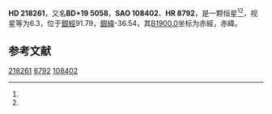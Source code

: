 {{Starbox begin
| name = HD 218261
}}
{{Starbox observe
| epoch = [[J2000.0|J2000.0]]
| constell = {{星座名待查}}<ref name=SIMBAD>{{cite web
 | url=http://simbad.u-strasbg.fr/simbad/sim-id?Ident=HR+8792
 | title=Pulsating variable Star
 | publisher=Centre de Données astronomiques de Strasbourg
 | work=SIMBAD
 | accessdate=2012-07-13
 | archive-date=2016-03-19
 | archive-url=https://web.archive.org/web/20160319065413/http://simbad.u-strasbg.fr/simbad/sim-id?Ident=HR+8792
 | dead-url=no
 }}</ref><ref name=DATA>{{cite web
 | url=http://vizier.u-strasbg.fr/viz-bin/VizieR-5?-out.add=.&-source=5050&-corr=PK=HR&-out.max=9999&HR=8792
 | title=VizieR Detailed Page
 | accessdate=2012-07-13
 | archive-date=2016-03-04
 | archive-url=https://web.archive.org/web/20160304224308/http://vizier.u-strasbg.fr/viz-bin/VizieR-5?-out.add=.&-source=5050&-corr=PK=HR&-out.max=9999&HR=8792
 | dead-url=no
 }}</ref>
| 星官 = 
| ra = {{RA|23|6|31.9}}<ref name=SIMBAD /><ref name=DATA />
| dec = {{DEC|+19|54|39}}<ref name=SIMBAD /><ref name=DATA />
| appmag_v = 6.3<ref name=SIMBAD /><ref name=DATA />
}}
{{Starbox character
| class = F7V<ref name=SIMBAD /><ref name=DATA />
| b-v = 0.49<ref name=SIMBAD /><ref name=DATA />
| u-b = 0.02<ref name=SIMBAD /><ref name=DATA />
| r-i = <ref name=SIMBAD /><ref name=DATA />
| variable = 
}}
{{Starbox astrometry
| radial_v = 0.02
| prop_mo_ra = -5
| parallax = 
| p_error = 
}}
{{Starbox catalog
| names =BD+19 5058，[[SAO星表|SAO]] 108402，[[HD星表|HD]] 218261，[[HR星表|HR]] 8792}}
{{Starbox reference |Simbad=HR+8792}}
{{Starbox end}}

'''HD 218261'''，又名'''BD+19 5058'''，'''SAO 108402'''、'''HR 8792'''，是一颗恒星<ref name=SIMBAD /><ref name=DATA />，视星等为6.3，位于[[銀道座標系|銀經]]91.79，[[銀道座標系|銀緯]]-36.54，其[[B1900.0|B1900.0]]坐标为赤經{{RA|23|1|34}}，赤緯{{DEC|+19|-36.54|13}}。

== 参考文献 ==
{{reflist}}

{{star-stub}}

[[Category:HD和HDE天體|218261]]
[[Category:HR天體|8792]]
[[Category:SAO天體|108402]]